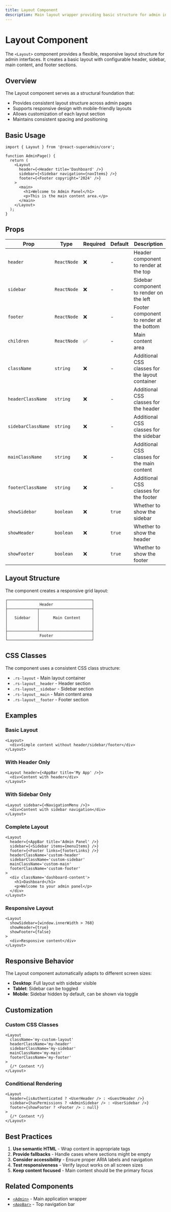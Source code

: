 ```yaml
---
title: Layout Component
description: Main layout wrapper providing basic structure for admin interfaces
---
```


# Layout Component

The `<Layout>` component provides a flexible, responsive layout structure for admin interfaces. It creates a basic layout with configurable header, sidebar, main content, and footer sections.

## Overview

The Layout component serves as a structural foundation that:

- Provides consistent layout structure across admin pages
- Supports responsive design with mobile-friendly layouts
- Allows customization of each layout section
- Maintains consistent spacing and positioning

## Basic Usage

```tsx
import { Layout } from '@react-superadmin/core';

function AdminPage() {
  return (
    <Layout
      header={<Header title='Dashboard' />}
      sidebar={<Sidebar navigation={navItems} />}
      footer={<Footer copyright='2024' />}
    >
      <main>
        <h1>Welcome to Admin Panel</h1>
        <p>This is the main content area.</p>
      </main>
    </Layout>
  );
}
```

## Props

| Prop               | Type        | Required | Default | Description                                     |
| ------------------ | ----------- | -------- | ------- | ----------------------------------------------- |
| `header`           | `ReactNode` | ❌       | -       | Header component to render at the top           |
| `sidebar`          | `ReactNode` | ❌       | -       | Sidebar component to render on the left         |
| `footer`           | `ReactNode` | ❌       | -       | Footer component to render at the bottom        |
| `children`         | `ReactNode` | ✅       | -       | Main content area                               |
| `className`        | `string`    | ❌       | -       | Additional CSS classes for the layout container |
| `headerClassName`  | `string`    | ❌       | -       | Additional CSS classes for the header           |
| `sidebarClassName` | `string`    | ❌       | -       | Additional CSS classes for the sidebar          |
| `mainClassName`    | `string`    | ❌       | -       | Additional CSS classes for the main content     |
| `footerClassName`  | `string`    | ❌       | -       | Additional CSS classes for the footer           |
| `showSidebar`      | `boolean`   | ❌       | `true`  | Whether to show the sidebar                     |
| `showHeader`       | `boolean`   | ❌       | `true`  | Whether to show the header                      |
| `showFooter`       | `boolean`   | ❌       | `true`  | Whether to show the footer                      |

## Layout Structure

The component creates a responsive grid layout:

```
┌─────────────────────────────────────┐
│              Header                 │
├─────────────┬───────────────────────┤
│             │                       │
│   Sidebar   │      Main Content     │
│             │                       │
│             │                       │
├─────────────┴───────────────────────┤
│              Footer                 │
└─────────────────────────────────────┘
```

## CSS Classes

The component uses a consistent CSS class structure:

- `.rs-layout` - Main layout container
- `.rs-layout__header` - Header section
- `.rs-layout__sidebar` - Sidebar section
- `.rs-layout__main` - Main content area
- `.rs-layout__footer` - Footer section

## Examples

### Basic Layout

```tsx
<Layout>
  <div>Simple content without header/sidebar/footer</div>
</Layout>
```

### With Header Only

```tsx
<Layout header={<AppBar title='My App' />}>
  <div>Content with header</div>
</Layout>
```

### With Sidebar Only

```tsx
<Layout sidebar={<NavigationMenu />}>
  <div>Content with sidebar navigation</div>
</Layout>
```

### Complete Layout

```tsx
<Layout
  header={<AppBar title='Admin Panel' />}
  sidebar={<Sidebar items={menuItems} />}
  footer={<Footer links={footerLinks} />}
  headerClassName='custom-header'
  sidebarClassName='custom-sidebar'
  mainClassName='custom-main'
  footerClassName='custom-footer'
>
  <div className='dashboard-content'>
    <h1>Dashboard</h1>
    <p>Welcome to your admin panel</p>
  </div>
</Layout>
```

### Responsive Layout

```tsx
<Layout
  showSidebar={window.innerWidth > 768}
  showHeader={true}
  showFooter={false}
>
  <div>Responsive content</div>
</Layout>
```

## Responsive Behavior

The Layout component automatically adapts to different screen sizes:

- **Desktop**: Full layout with sidebar visible
- **Tablet**: Sidebar can be toggled
- **Mobile**: Sidebar hidden by default, can be shown via toggle

## Customization

### Custom CSS Classes

```tsx
<Layout
  className='my-custom-layout'
  headerClassName='my-header'
  sidebarClassName='my-sidebar'
  mainClassName='my-main'
  footerClassName='my-footer'
>
  {/* Content */}
</Layout>
```

### Conditional Rendering

```tsx
<Layout
  header={isAuthenticated ? <UserHeader /> : <GuestHeader />}
  sidebar={hasPermissions ? <AdminSidebar /> : <UserSidebar />}
  footer={showFooter ? <Footer /> : null}
>
  {/* Content */}
</Layout>
```

## Best Practices

1. **Use semantic HTML** - Wrap content in appropriate tags
2. **Provide fallbacks** - Handle cases where sections might be empty
3. **Consider accessibility** - Ensure proper ARIA labels and navigation
4. **Test responsiveness** - Verify layout works on all screen sizes
5. **Keep content focused** - Main content should be the primary focus

## Related Components

- [`<Admin>`](./admin) - Main application wrapper
- [`<AppBar>`](./appbar) - Top navigation bar
